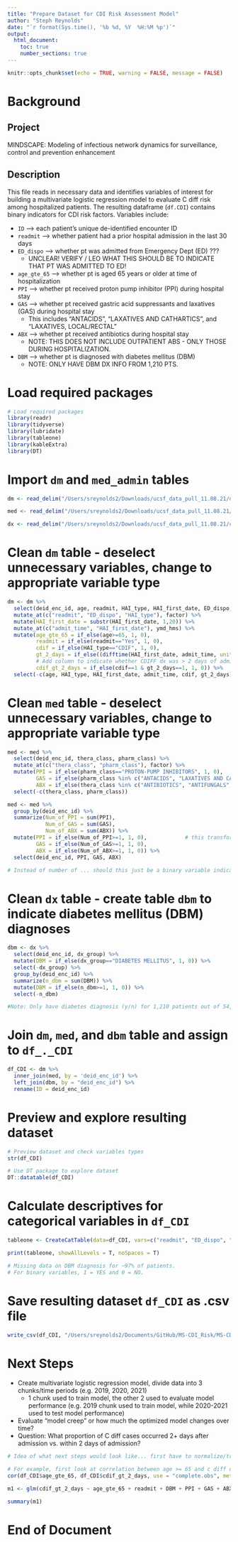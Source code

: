 ```yaml
---
title: "Prepare Dataset for CDI Risk Assessment Model"
author: "Steph Reynolds"
date: "`r format(Sys.time(), '%b %d, %Y  %H:%M %p')`"
output:
  html_document:
    toc: true
    number_sections: true
---
```


```r
knitr::opts_chunk$set(echo = TRUE, warning = FALSE, message = FALSE)
```

# Background

## Project 
MINDSCAPE: Modeling of infectious network dynamics for surveillance, control and prevention enhancement

## Description 
This file reads in necessary data and identifies variables of interest for building a multivariate logistic regression model to evaluate C diff risk among hospitalized patients. The resulting dataframe (`df.CDI`) contains binary indicators for CDI risk factors. Variables include:

  * `ID` --> each patient's unique de-identified encounter ID 
  * `readmit` --> whether patient had a prior hospital admission in the last 30 days
  * `ED_dispo` --> whether pt was admitted from Emergency Dept (ED) ???
    - UNCLEAR! VERIFY / LEO WHAT THIS SHOULD BE TO INDICATE THAT PT WAS ADMITTED TO ED!
  * `age_gte_65` --> whether pt is aged 65 years or older at time of hospitalization
  * `PPI` --> whether pt received proton pump inhibitor (PPI) during hospital stay
  * `GAS` --> whether pt received gastric acid suppressants and laxatives (GAS) during hospital stay
    - This includes "ANTACIDS", "LAXATIVES AND CATHARTICS", and "LAXATIVES, LOCAL/RECTAL"
  * `ABX` --> whether pt received antibiotics during hospital stay 
    - NOTE: THIS DOES NOT INCLUDE OUTPATIENT ABS - ONLY THOSE DURING HOSPITALIZATION. 
  * `DBM` --> whether pt is diagnosed with diabetes mellitus (DBM) 
    - NOTE: ONLY HAVE DBM DX INFO FROM 1,210 PTS.

# Load required packages 
```r
# Load required packages 
library(readr)
library(tidyverse)
library(lubridate)
library(tableone)
library(kableExtra)
library(DT)
```

# Import `dm` and `med_admin` tables 
```r
dm <- read_delim("/Users/sreynolds2/Downloads/ucsf_data_pull_11.08.21/demographics and event table 11.08.21.csv", delim = "|")

med <- read_delim("/Users/sreynolds2/Downloads/ucsf_data_pull_11.08.21/med admin table 11.08.21.csv", delim = "|")

dx <- read_delim("/Users/sreynolds2/Downloads/ucsf_data_pull_11.08.21/covid diagnoses 11.08.21.csv", delim = "|")
```

# Clean `dm` table - deselect unnecessary variables, change to appropriate variable type
```r
dm <- dm %>% 
  select(deid_enc_id, age, readmit, HAI_type, HAI_first_date, ED_dispo, admit_time) %>% 
  mutate_at(c("readmit", "ED_dispo", "HAI_type"), factor) %>% 
  mutate(HAI_first_date = substr(HAI_first_date, 1,20)) %>% 
  mutate_at(c("admit_time", "HAI_first_date"), ymd_hms) %>% 
  mutate(age_gte_65 = if_else(age>=65, 1, 0),
         readmit = if_else(readmit=="Yes", 1, 0),
         cdif = if_else(HAI_type=="CDIF", 1, 0),
         gt_2_days = if_else((difftime(HAI_first_date, admit_time, units = "days")) > 2, 1, 0),
         # Add column to indicate whether CDIFF dx was > 2 days of admission
         cdif_gt_2_days = if_else(cdif==1 & gt_2_days==1, 1, 0)) %>% 
  select(-c(age, HAI_type, HAI_first_date, admit_time, cdif, gt_2_days))
```

# Clean `med` table - deselect unnecessary variables, change to appropriate variable type
```r
med <- med %>% 
  select(deid_enc_id, thera_class, pharm_class) %>% 
  mutate_at(c("thera_class", "pharm_class"), factor) %>% 
  mutate(PPI = if_else(pharm_class=="PROTON-PUMP INHIBITORS", 1, 0),
         GAS = if_else(pharm_class %in% c("ANTACIDS", "LAXATIVES AND CATHARTICS", "LAXATIVES, LOCAL/RECTAL"), 1, 0),
         ABX = if_else(thera_class %in% c("ANTIBIOTICS", "ANTIFUNGALS", "ANTIINFECTIVES/MISCELLANEOUS", "ANTIPARASITICS", "ANTIVIRALS"), 1, 0)) %>% 
  select(-c(thera_class, pharm_class))

med <- med %>% 
  group_by(deid_enc_id) %>% 
  summarize(Num_of_PPI = sum(PPI),
            Num_of_GAS = sum(GAS),
            Num_of_ABX = sum(ABX)) %>% 
  mutate(PPI = if_else(Num_of_PPI>=1, 1, 0),            # this transforms PPI, GAS, and ABX into binary vars
         GAS = if_else(Num_of_GAS>=1, 1, 0),
         ABX = if_else(Num_of_ABX>=1, 1, 0)) %>% 
  select(deid_enc_id, PPI, GAS, ABX)

# Instead of number of ... should this just be a binary variable indicating receipt of PPI/Gastric Acid Supplement/ABX (coded as 1=yes or 0=no)? Section commented above handles this. Can remove this chunk of code if decide it's better to have frequency counts for PPI/GAS/ABX. 
```

# Clean `dx` table - create table `dbm` to indicate diabetes mellitus (DBM) diagnoses
```r
dbm <- dx %>% 
  select(deid_enc_id, dx_group) %>% 
  mutate(DBM = if_else(dx_group=="DIABETES MELLITUS", 1, 0)) %>%
  select(-dx_group) %>% 
  group_by(deid_enc_id) %>% 
  summarize(n_dbm = sum(DBM)) %>% 
  mutate(DBM = if_else(n_dbm>=1, 1, 0)) %>% 
  select(-n_dbm)

#Note: Only have diabetes diagnosis (y/n) for 1,210 patients out of 54,955.

```

# Join `dm`, `med`, and `dbm` table and assign to `df_._CDI`
```r
df_CDI <- dm %>% 
  inner_join(med, by = 'deid_enc_id') %>% 
  left_join(dbm, by = "deid_enc_id") %>% 
  rename(ID = deid_enc_id)
```

# Preview and explore resulting dataset
```r
# Preview dataset and check variables types 
str(df_CDI)

# Use DT package to explore dataset
DT::datatable(df_CDI)
```

# Calculate descriptives for categorical variables in `df_CDI`
```r
tableone <- CreateCatTable(data=df_CDI, vars=c("readmit", "ED_dispo", "age_gte_65", "cdif_gt_2_days", "PPI", "GAS", "ABX", "DBM"))

print(tableone, showAllLevels = T, noSpaces = T)

# Missing data on DBM diagnosis for ~97% of patients. 
# For binary variables, 1 = YES and 0 = NO. 
```

# Save resulting dataset `df_CDI` as .csv file 
```r
write_csv(df_CDI, "/Users/sreynolds2/Documents/GitHub/MS-CDI_Risk/MS-CDI_Risk/data/clean/df_CDI_risk_model.csv")
```


# Next Steps 

  * Create multivariate logistic regression model, divide data into 3 chunks/time periods (e.g. 2019, 2020, 2021)
    + 1 chunk used to train model, the other 2 used to evaluate model performance (e.g. 2019 chunk used to train model, while 2020-2021 used to test model performance)
  * Evaluate "model creep" or how much the optimized model changes over time? 
  * Question: What proportion of C diff cases occurred 2+ days after admission vs. within 2 days of admission? 

```r
# Idea of what next steps would look like... first have to normalize/transform data and meet assumptions of logistic regression... 

# For example, first look at correlation between age >= 65 and c diff dx. 
cor(df_CDI$age_gte_65, df_CDI$cdif_gt_2_days, use = "complete.obs", method = "kendall")

m1 <- glm(cdif_gt_2_days ~ age_gte_65 + readmit + DBM + PPI + GAS + ABX, data = df_CDI, family = binomial)

summary(m1)
```

# End of Document